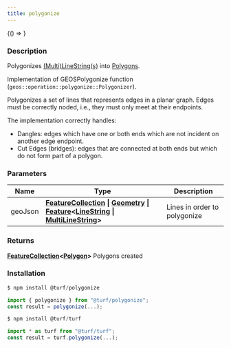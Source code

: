 ```yaml
---
title: polygonize
---
```



<!-- Expose turf as global var for experimenting in the browser console -->

<BrowserOnly>{() => <WindowTurfGlobal turf={turf} />}</BrowserOnly>

### Description

Polygonizes [(Multi)LineString(s)](https://tools.ietf.org/html/rfc7946#section-3.1.4) into [Polygons](https://tools.ietf.org/html/rfc7946#section-3.1.6).

Implementation of GEOSPolygonize function (`geos::operation::polygonize::Polygonizer`).

Polygonizes a set of lines that represents edges in a planar graph. Edges must be correctly
noded, i.e., they must only meet at their endpoints.

The implementation correctly handles:

- Dangles: edges which have one or both ends which are not incident on another edge endpoint.
- Cut Edges (bridges): edges that are connected at both ends but which do not form part of a polygon.

### Parameters

| Name    | Type                                                                                                                                                                                                                                                                                                                                             | Description                  |
| ------- | ------------------------------------------------------------------------------------------------------------------------------------------------------------------------------------------------------------------------------------------------------------------------------------------------------------------------------------------------ | ---------------------------- |
| geoJson | **[FeatureCollection](https://tools.ietf.org/html/rfc7946#section-3.3) \| [Geometry](https://tools.ietf.org/html/rfc7946#section-3.1) \| [Feature](https://tools.ietf.org/html/rfc7946#section-3.2)\<[LineString](https://tools.ietf.org/html/rfc7946#section-3.1.4) \| [MultiLineString](https://tools.ietf.org/html/rfc7946#section-3.1.5)\>** | Lines in order to polygonize |

### Returns

**[FeatureCollection](https://tools.ietf.org/html/rfc7946#section-3.3)\<[Polygon](https://tools.ietf.org/html/rfc7946#section-3.1.6)\>** Polygons created

### Installation

```javascript
$ npm install @turf/polygonize

import { polygonize } from "@turf/polygonize";
const result = polygonize(...);
```

```javascript
$ npm install @turf/turf

import * as turf from "@turf/turf";
const result = turf.polygonize(...);
```
